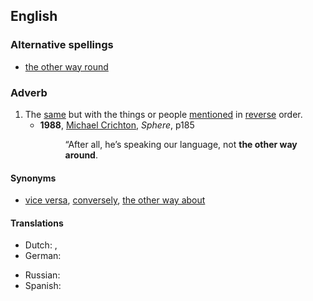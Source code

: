 ==English==

===Alternative spellings===
* [[the other way round]]

===Adverb===
{{en-adv|pos=the [[other]] [[way]] [[around]]|-}}

# The [[same]] but with the things or people [[mention]]ed in [[reverse]] order.
#* '''1988''', [[w:Michael Crichton|Michael Crichton]], ''Sphere'', p185
#*: “After all, he’s speaking our language, not '''the other way around'''.

====Synonyms====
* [[vice versa]], [[converse]]ly, [[the other way about]]

====Translations====
{{trans-top|same but with things reversed}}
* Dutch: {{t-|nl|omgekeerd}}, {{t+|nl|andersom}}
* German: {{t+|de|umgekehrt}}
{{trans-mid}}
* Russian: {{t|ru|наоборот|sc=Cyrl}}
* Spanish: {{t-|es|al revés}}
{{trans-bottom}}